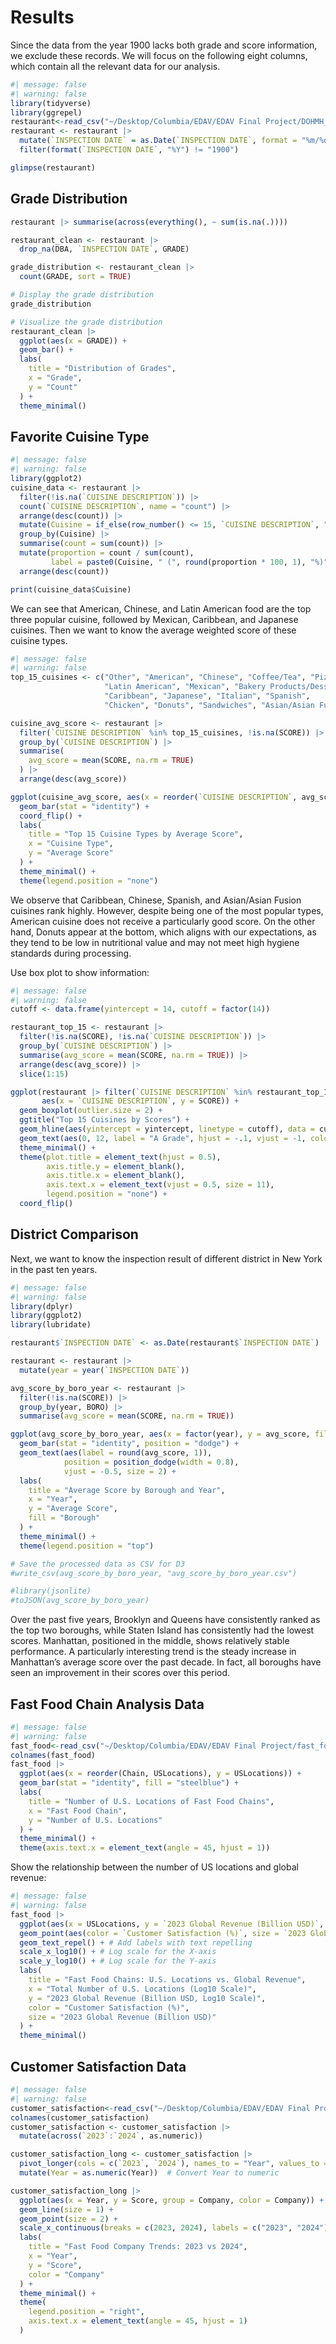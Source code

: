 # Results
Since the data from the year 1900 lacks both grade and score information, we exclude these records. We will focus on the following eight columns, which contain all the relevant data for our analysis.
```r
#| message: false
#| warning: false
library(tidyverse)
library(ggrepel)
restaurant<-read_csv("~/Desktop/Columbia/EDAV/EDAV Final Project/DOHMH_New_York_City_Restaurant_Inspection_Results_20241210.csv")
restaurant <- restaurant |> 
  mutate(`INSPECTION DATE` = as.Date(`INSPECTION DATE`, format = "%m/%d/%Y")) |>
  filter(format(`INSPECTION DATE`, "%Y") != "1900")

glimpse(restaurant)
```
## Grade Distribution
```r
restaurant |> summarise(across(everything(), ~ sum(is.na(.))))

restaurant_clean <- restaurant |>
  drop_na(DBA, `INSPECTION DATE`, GRADE)

grade_distribution <- restaurant_clean |>
  count(GRADE, sort = TRUE)

# Display the grade distribution
grade_distribution

# Visualize the grade distribution
restaurant_clean |>
  ggplot(aes(x = GRADE)) +
  geom_bar() +
  labs(
    title = "Distribution of Grades",
    x = "Grade",
    y = "Count"
  ) +
  theme_minimal()
```

## Favorite Cuisine Type
```r
#| message: false
#| warning: false
library(ggplot2)
cuisine_data <- restaurant |>
  filter(!is.na(`CUISINE DESCRIPTION`)) |>
  count(`CUISINE DESCRIPTION`, name = "count") |>
  arrange(desc(count)) |>
  mutate(Cuisine = if_else(row_number() <= 15, `CUISINE DESCRIPTION`, "Other")) |>
  group_by(Cuisine) |>
  summarise(count = sum(count)) |>
  mutate(proportion = count / sum(count), 
         label = paste0(Cuisine, " (", round(proportion * 100, 1), "%)")) |>
  arrange(desc(count))

print(cuisine_data$Cuisine)
```
We can see that American, Chinese, and Latin American food are the top three popular cuisine, followed by Mexican, Caribbean, and Japanese cuisines. Then we want to know the average weighted score of these cuisine types.
```r
#| message: false
#| warning: false
top_15_cuisines <- c("Other", "American", "Chinese", "Coffee/Tea", "Pizza", 
                     "Latin American", "Mexican", "Bakery Products/Desserts", 
                     "Caribbean", "Japanese", "Italian", "Spanish", 
                     "Chicken", "Donuts", "Sandwiches", "Asian/Asian Fusion")

cuisine_avg_score <- restaurant |>
  filter(`CUISINE DESCRIPTION` %in% top_15_cuisines, !is.na(SCORE)) |> 
  group_by(`CUISINE DESCRIPTION`) |> 
  summarise(
    avg_score = mean(SCORE, na.rm = TRUE) 
  ) |>
  arrange(desc(avg_score))

ggplot(cuisine_avg_score, aes(x = reorder(`CUISINE DESCRIPTION`, avg_score), y = avg_score, fill = avg_score)) +
  geom_bar(stat = "identity") +
  coord_flip() + 
  labs(
    title = "Top 15 Cuisine Types by Average Score",
    x = "Cuisine Type",
    y = "Average Score"
  ) +
  theme_minimal() +
  theme(legend.position = "none")
```
We observe that Caribbean, Chinese, Spanish, and Asian/Asian Fusion cuisines rank highly. However, despite being one of the most popular types, American cuisine does not receive a particularly good score. On the other hand, Donuts appear at the bottom, which aligns with our expectations, as they tend to be low in nutritional value and may not meet high hygiene standards during processing.

Use box plot to show information:
```r
#| message: false
#| warning: false
cutoff <- data.frame(yintercept = 14, cutoff = factor(14))

restaurant_top_15 <- restaurant |>
  filter(!is.na(SCORE), !is.na(`CUISINE DESCRIPTION`)) |>
  group_by(`CUISINE DESCRIPTION`) |>
  summarise(avg_score = mean(SCORE, na.rm = TRUE)) |>
  arrange(desc(avg_score)) |>
  slice(1:15)

ggplot(restaurant |> filter(`CUISINE DESCRIPTION` %in% restaurant_top_15$`CUISINE DESCRIPTION`), 
       aes(x = `CUISINE DESCRIPTION`, y = SCORE)) + 
  geom_boxplot(outlier.size = 2) +
  ggtitle("Top 15 Cuisines by Scores") +
  geom_hline(aes(yintercept = yintercept, linetype = cutoff), data = cutoff, color = "red", linewidth = 1.5) + 
  geom_text(aes(0, 12, label = "A Grade", hjust = -.1, vjust = -1, color = "red")) +
  theme_minimal() + 
  theme(plot.title = element_text(hjust = 0.5),
        axis.title.y = element_blank(),
        axis.title.x = element_blank(),
        axis.text.x = element_text(vjust = 0.5, size = 11),
        legend.position = "none") +
  coord_flip()
```
## District Comparison
Next, we want to know the inspection result of different district in New York in the past ten years.
```r
#| message: false
#| warning: false
library(dplyr)
library(ggplot2)
library(lubridate)

restaurant$`INSPECTION DATE` <- as.Date(restaurant$`INSPECTION DATE`)

restaurant <- restaurant |>
  mutate(year = year(`INSPECTION DATE`))

avg_score_by_boro_year <- restaurant |>
  filter(!is.na(SCORE)) |>
  group_by(year, BORO) |>
  summarise(avg_score = mean(SCORE, na.rm = TRUE))

ggplot(avg_score_by_boro_year, aes(x = factor(year), y = avg_score, fill = BORO)) +
  geom_bar(stat = "identity", position = "dodge") +
  geom_text(aes(label = round(avg_score, 1)), 
            position = position_dodge(width = 0.8), 
            vjust = -0.5, size = 2) +
  labs(
    title = "Average Score by Borough and Year",
    x = "Year",
    y = "Average Score",
    fill = "Borough"
  ) +
  theme_minimal() +
  theme(legend.position = "top")
```
```r

# Save the processed data as CSV for D3
#write_csv(avg_score_by_boro_year, "avg_score_by_boro_year.csv")

#library(jsonlite)
#toJSON(avg_score_by_boro_year)
```
Over the past five years, Brooklyn and Queens have consistently ranked as the top two boroughs, while Staten Island has consistently had the lowest scores. Manhattan, positioned in the middle, shows relatively stable performance. A particularly interesting trend is the steady increase in Manhattan’s average score over the past decade. In fact, all boroughs have seen an improvement in their scores over this period.

## Fast Food Chain Analysis Data
```r
#| message: false
#| warning: false
fast_food<-read_csv("~/Desktop/Columbia/EDAV/EDAV Final Project/fast_food_chains_foot_traffic.csv")
colnames(fast_food)
fast_food |>
  ggplot(aes(x = reorder(Chain, USLocations), y = USLocations)) +
  geom_bar(stat = "identity", fill = "steelblue") +
  labs(
    title = "Number of U.S. Locations of Fast Food Chains",
    x = "Fast Food Chain",
    y = "Number of U.S. Locations"
  ) +
  theme_minimal() +
  theme(axis.text.x = element_text(angle = 45, hjust = 1))
```
Show the relationship between the number of US locations and global revenue:
```r
#| message: false
#| warning: false
fast_food |>
  ggplot(aes(x = USLocations, y = `2023 Global Revenue (Billion USD)`, label = Chain)) +
  geom_point(aes(color = `Customer Satisfaction (%)`, size = `2023 Global Revenue (Billion USD)`)) + # Add size and color mapping
  geom_text_repel() + # Add labels with text repelling
  scale_x_log10() + # Log scale for the X-axis
  scale_y_log10() + # Log scale for the Y-axis
  labs(
    title = "Fast Food Chains: U.S. Locations vs. Global Revenue",
    x = "Total Number of U.S. Locations (Log10 Scale)",
    y = "2023 Global Revenue (Billion USD, Log10 Scale)",
    color = "Customer Satisfaction (%)",
    size = "2023 Global Revenue (Billion USD)"
  ) +
  theme_minimal()
```
## Customer Satisfaction Data
```r
#| message: false
#| warning: false
customer_satisfaction<-read_csv("~/Desktop/Columbia/EDAV/EDAV Final Project/customer_satisfation_2023_2024.csv")
colnames(customer_satisfaction)
customer_satisfaction <- customer_satisfaction |>
  mutate(across(`2023`:`2024`, as.numeric))

customer_satisfaction_long <- customer_satisfaction |>
  pivot_longer(cols = c(`2023`, `2024`), names_to = "Year", values_to = "Score") |>
  mutate(Year = as.numeric(Year))  # Convert Year to numeric

customer_satisfaction_long |>
  ggplot(aes(x = Year, y = Score, group = Company, color = Company)) +
  geom_line(size = 1) +
  geom_point(size = 2) +
  scale_x_continuous(breaks = c(2023, 2024), labels = c("2023", "2024")) +
  labs(
    title = "Fast Food Company Trends: 2023 vs 2024",
    x = "Year",
    y = "Score",
    color = "Company"
  ) +
  theme_minimal() +
  theme(
    legend.position = "right",
    axis.text.x = element_text(angle = 45, hjust = 1)
  )
```

